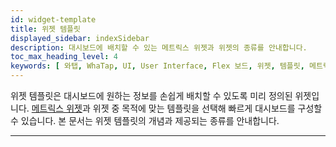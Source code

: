 ```yaml
---
id: widget-template
title: 위젯 템플릿
displayed_sidebar: indexSidebar
description: 대시보드에 배치할 수 있는 메트릭스 위젯과 위젯의 종류를 안내합니다.
toc_max_heading_level: 4
keywords: [ 와탭, WhaTap, UI, User Interface, Flex 보드, 위젯, 템플릿, 메트릭스 위젯 ]
---
```


위젯 템플릿은 대시보드에 원하는 정보를 손쉽게 배치할 수 있도록 미리 정의된 위젯입니다. [메트릭스 위젯](#metric-widget)과 위젯 중 목적에 맞는 템플릿을 선택해 빠르게 대시보드를 구성할 수 있습니다. 본 문서는 위젯 템플릿의 개념과 제공되는 종류를 안내합니다. 


<Widgettemplate />

---


<Flexboardmetricwidget /> 